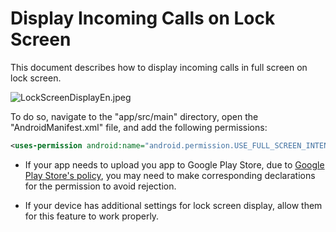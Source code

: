 # Display Incoming Calls on Lock Screen

This document describes how to display incoming calls in full screen on lock screen.

<Frame width="auto" height="500">
  <img src="https://media-resource.spreading.io/docuo/workspace564/27e54a759d23575969552654cb45bf89/6d30e2dc75.jpeg" alt="LockScreenDisplayEn.jpeg"/>
</Frame>

To do so, navigate to the "app/src/main" directory, open the "AndroidManifest.xml" file, and add the following permissions:

```xml app/src/main/AndroidManifest.xml
<uses-permission android:name="android.permission.USE_FULL_SCREEN_INTENT">
```

<Warning title="Warning">

- If your app needs to upload you app to Google Play Store, due to [Google Play Store's policy](https://support.google.com/googleplay/android-developer/answer/13392821?hl=en), you may need to make corresponding declarations for the permission to avoid rejection.

- If your device has additional settings for lock screen display, allow them for this feature to work properly.
</Warning>
